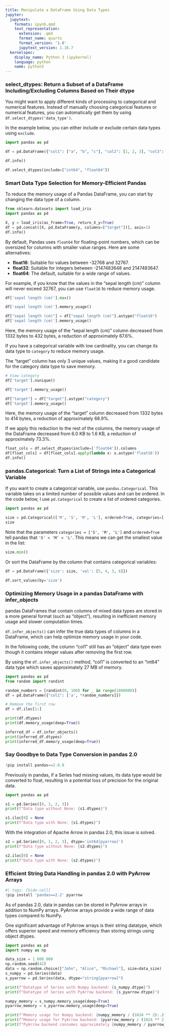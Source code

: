 ```yaml
---
title: Manipulate a DataFrame Using Data Types
jupyter:
  jupytext:
    formats: ipynb,qmd
    text_representation:
      extension: .qmd
      format_name: quarto
      format_version: '1.0'
      jupytext_version: 1.16.7
  kernelspec:
    display_name: Python 3 (ipykernel)
    language: python
    name: python3
---
```




### select_dtypes: Return a Subset of a DataFrame Including/Excluding Columns Based on Their dtype

You might want to apply different kinds of processing to categorical and numerical features. Instead of manually choosing categorical features or numerical features, you can automatically get them by using `df.select_dtypes('data_type')`.

In the example below, you can either include or exclude certain data types using `exclude`.


```python
import pandas as pd 
```

```python
df = pd.DataFrame({"col1": ["a", "b", "c"], "col2": [1, 2, 3], "col3": [0.1, 0.2, 0.3]})

df.info()
```

```python
df.select_dtypes(include=["int64", "float64"])
```

### Smart Data Type Selection for Memory-Efficient Pandas

To reduce the memory usage of a Pandas DataFrame, you can start by changing the data type of a column. 

```python
from sklearn.datasets import load_iris
import pandas as pd 

X, y = load_iris(as_frame=True, return_X_y=True)
df = pd.concat([X, pd.DataFrame(y, columns=["target"])], axis=1)
df.info()
```

By default, Pandas uses `float64` for floating-point numbers, which can be oversized for columns with smaller value ranges. Here are some alternatives:

- **float16**: Suitable for values between -32768 and 32767.
- **float32**: Suitable for integers between -2147483648 and 2147483647.
- **float64**: The default, suitable for a wide range of values.

For example, if you know that the values in the "sepal length (cm)" column will never exceed 32767, you can use `float16` to reduce memory usage.

```python
df['sepal length (cm)'].max()
```

```python
df['sepal length (cm)'].memory_usage()
```

```python
df["sepal length (cm)"] = df["sepal length (cm)"].astype("float16")
df['sepal length (cm)'].memory_usage()
```

Here, the memory usage of the "sepal length (cm)" column decreased from 1332 bytes to 432 bytes, a reduction of approximately 67.6%.

If you have a categorical variable with low cardinality, you can change its data type to `category` to reduce memory usage.

The "target" column has only 3 unique values, making it a good candidate for the category data type to save memory.

```python
# View category
df['target'].nunique()
```

```python
df['target'].memory_usage()
```

```python
df["target"] = df["target"].astype("category")
df['target'].memory_usage()
```

Here, the memory usage of the "target" column decreased from 1332 bytes to 414 bytes, a reduction of approximately 68.9%.

If we apply this reduction to the rest of the columns, the memory usage of the DataFrame decreased from 6.0 KB to 1.6 KB, a reduction of approximately 73.3%.

```python
float_cols = df.select_dtypes(include=['float64']).columns
df[float_cols] = df[float_cols].apply(lambda x: x.astype('float16'))
df.info()
```

### pandas.Categorical: Turn a List of Strings into a Categorical Variable

If you want to create a categorical variable, use `pandas.Categorical`. This variable takes on a limited number of possible values and can be ordered. In the code below, I use `pd.Categorical` to create a list of ordered categories.

```python
import pandas as pd 

size = pd.Categorical(['M', 'S', 'M', 'L'], ordered=True, categories=['S', 'M', 'L'])
size
```

Note that the parameters `categories = ['S', 'M', 'L']` and `ordered=True` tell pandas that `'S' < 'M' < 'L'`. This means we can get the smallest value in the list:

```python
size.min()
```

Or sort the DataFrame by the column that contains categorical variables:

```python
df = pd.DataFrame({'size': size, 'val': [5, 4, 3, 6]})

df.sort_values(by='size')
```

### Optimizing Memory Usage in a pandas DataFrame with infer_objects

pandas DataFrames that contain columns of mixed data types are stored in a more general format (such as "object"), resulting in inefficient memory usage and slower computation times.

`df.infer_objects()` can infer the true data types of columns in a DataFrame, which can help optimize memory usage in your code.

In the following code, the column "col1" still has an "object" data type even though it contains integer values after removing the first row. 

By using the `df.infer_objects()` method, "col1" is converted to an "int64" data type which saves approximately 27 MB of memory.

```python
import pandas as pd
from random import randint 

random_numbers = [randint(0, 100) for _ in range(1000000)]
df = pd.DataFrame({"col1": ['a', *random_numbers]})

# Remove the first row
df = df.iloc[1:]

print(df.dtypes)
print(df.memory_usage(deep=True))
```

```python
inferred_df = df.infer_objects()
print(inferred_df.dtypes)
print(inferred_df.memory_usage(deep=True))
```

### Say Goodbye to Data Type Conversion in pandas 2.0

```python
!pip install pandas==2.0.0
```

Previously in pandas, if a Series had missing values, its data type would be converted to float, resulting in a potential loss of precision for the original data.

```python
import pandas as pd

s1 = pd.Series([0, 1, 2, 3])
print(f"Data type without None: {s1.dtypes}")

s1.iloc[0] = None
print(f"Data type with None: {s1.dtypes}")
```

With the integration of Apache Arrow in pandas 2.0, this issue is solved.

```python
s2 = pd.Series([0, 1, 2, 3], dtype='int64[pyarrow]')
print(f"Data type without None: {s2.dtypes}")

s2.iloc[0] = None
print(f"Data type with None: {s2.dtypes}")
```

### Efficient String Data Handling in pandas 2.0 with PyArrow Arrays

```python
#| tags: [hide-cell]
!pip install 'pandas==2.2' pyarrow
```

As of pandas 2.0, data in pandas can be stored in PyArrow arrays in addition to NumPy arrays. PyArrow arrays provide a wide range of data types compared to NumPy.

One significant advantage of PyArrow arrays is their string datatype, which offers superior speed and memory efficiency than storing strings using object dtypes. 

```python
import pandas as pd
import numpy as np

data_size = 1_000_000
np.random.seed(42)
data = np.random.choice(["John", "Alice", "Michael"], size=data_size)
s_numpy = pd.Series(data)
s_pyarrow = pd.Series(data, dtype="string[pyarrow]")
```

```python
print(f"Datatype of Series with Numpy backend: {s_numpy.dtype}")
print(f"Datatype of Series with PyArrow backend: {s_pyarrow.dtype}")
```

```python
numpy_memory = s_numpy.memory_usage(deep=True)
pyarrow_memory = s_pyarrow.memory_usage(deep=True)

print(f"Memory usage for Numpy backend: {numpy_memory / (1024 ** 2):.2f} MB.")
print(f"Memory usage for PyArrow backend: {pyarrow_memory / (1024 ** 2):.2f} MB.")
print(f"PyArrow backend consumes approximately {numpy_memory / pyarrow_memory:.2f} times less memory than Numpy backend.")
```
